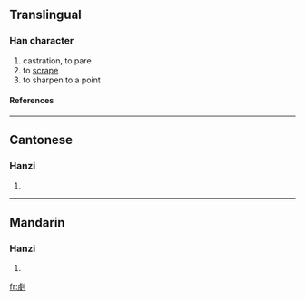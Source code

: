 ==Translingual==
===Han character===
{{Han char|rn=18|rad=刀|as=10|sn=12|four=|canj=卜大中弓 (YKLN)}}
# castration, to pare
# to [[scrape]]
# to sharpen to a point
====References====
{{Han ref|kx=0142.410|hdz=10350.010|uh=34FA|ud=13562}}

----
==Cantonese==
===Hanzi===
{{yue-hanzi|jyut=|y=gin1, gin6 kin4}}
# {{defn|Cantonese}}

----
==Mandarin==
===Hanzi===
{{cmn-hanzi|pin=[[jiàn]] ([[jian4]])|wg=chien<sup>4</sup>}}
# {{defn|Mandarin}}

[[fr:㓺]]